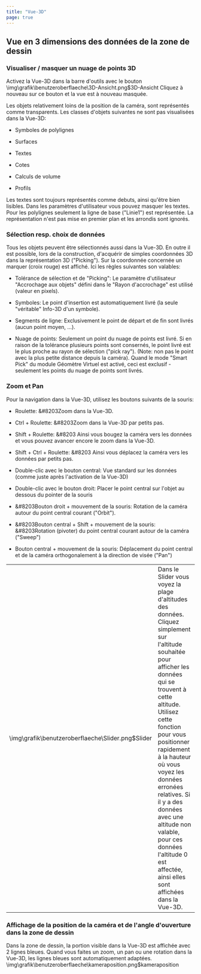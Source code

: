 ```yaml
---
title: "Vue-3D"
page: true
---
```

## Vue en 3 dimensions des donn&#233;es de la zone de dessin
<GeoMapper>

### Visualiser / masquer un nuage de points 3D
Activez la Vue-3D dans la barre d&#39;outils avec le bouton 
<Image>\img\grafik\benutzeroberflaeche\3D-Ansicht.png$3D-Ansicht</Image> Cliquez &#224; nouveau sur ce bouton et la vue est &#224; nouveau masqu&#233;e.

<Success>
Les objets relativement loins de la position de la cam&#233;ra, sont repr&#233;sent&#233;s comme transparents.
</Success>

<Success>
Les classes d&#39;objets suivantes ne sont pas visualis&#233;es dans la Vue-3D:

-  Symboles de polylignes


-  Surfaces


-  Textes


-  Cotes


-  Calculs de volume


-  Profils




</Success>

<Success>
 Les textes sont toujours repr&#233;sent&#233;s comme debuts, ainsi qu&#39;&#234;tre bien lisibles. Dans les param&#232;tres d&#39;utilisateur vous pouvez masquer les textes.
</Success>

<Success>
 Pour les polylignes seulement la ligne de base (&quot;Linie1&quot;) est repr&#233;sent&#233;e. La repr&#233;sentation n&#39;est pas mise en premier plan et les arrondis sont ignor&#233;s.
</Success>


### S&#233;lection resp. choix de donn&#233;es
Tous les objets peuvent &#234;tre s&#233;lectionn&#233;s aussi dans la Vue-3D. En outre il est possible, lors de la construction, d&#39;acqu&#233;rir de simples coordonn&#233;es 3D dans la repr&#233;sentation 3D (&quot;Picking&quot;). Sur la coordonn&#233;e concern&#233;e un marquer (croix rouge) est affich&#233;. Ici les r&#232;gles suivantes son valables:

-  Tol&#233;rance de s&#233;lection et de &quot;Picking&quot;: Le param&#232;tre d&#39;utilisateur &quot;Accrochage aux objets&quot; d&#233;fini dans le &quot;Rayon d&#39;accrochage&quot; est utilis&#233; (valeur en pixels).

-  Symboles: Le point d&#39;insertion est automatiquement livr&#233; (la seule &quot;v&#233;ritable&quot; Info-3D d&#39;un symbole).

-  Segments de ligne: Exclusivement le point de d&#233;part et de fin sont livr&#233;s (aucun point moyen, ...).

-  Nuage de points: Seulement un point du nuage de points est livr&#233;. Si en raison de la tol&#233;rance plusieurs points sont consern&#233;s, le point livr&#233; est le plus proche au rayon de s&#233;lection (&quot;pick ray&quot;). (Note: non pas le point avec la plus petite distance depuis la cam&#233;ra). Quand le mode &quot;Smart Pick&quot; du module G&#233;om&#232;tre Virtuel est activ&#233;, ceci est exclusif - seulement les points du nuage de points sont livr&#233;s.




### Zoom et Pan
Pour la navigation dans la Vue-3D, utilisez les boutons suivants de la souris:


- <Bold> Roulette: </Bold>  &#8203Zoom dans la Vue-3D. 

- <Bold> <Border>Ctrl</Border>  + Roulette: </Bold>  &#8203Zoom dans la Vue-3D par petits pas.

- <Bold> <Border>Shift</Border>  + Roulette: </Bold> &#8203 Ainsi vous bougez la cam&#233;ra vers les donn&#233;es et vous pouvez avancer encore le zoom dans la Vue-3D. 

- <Bold> <Border>Shift</Border>  + <Border>Ctrl</Border>  + Roulette: </Bold> &#8203 Ainsi vous d&#233;placez la cam&#233;ra vers les donn&#233;es par petits pas.

- <Bold> Double-clic avec le bouton central: </Bold>  Vue standard sur les donn&#233;es (comme juste apr&#232;s l&#39;activation de la Vue-3D)

- <Bold> Double-clic avec le bouton droit: </Bold>  Placer le point central sur l&#39;objet au dessous du pointer de la souris

- <Bold> &#8203Bouton droit + mouvement de la souris: </Bold>  Rotation de la cam&#233;ra autour du point central courant (&quot;Orbit&quot;).

- <Bold> &#8203Bouton central + Shift + mouvement de la souris: </Bold>  &#8203Rotation (pivoter) du point central courant autour de la cam&#233;ra (&quot;Sweep&quot;) 

- <Bold> Bouton central + mouvement de la souris: </Bold>  D&#233;placement du point central et de la cam&#233;ra orthogonalement &#224; la direction de vis&#233;e (&quot;Pan&quot;)



<table>
<tr><td><Image>\img\grafik\benutzeroberflaeche\Slider.png$Slider</Image></td>
<td>Dans le Slider vous voyez la plage d&#39;altitudes des donn&#233;es. Cliquez simplement sur l&#39;altitude souhait&#233;e pour afficher les donn&#233;es qui se trouvent &#224; cette altitude.
<Success>
Utilisez cette fonction pour vous positionner rapidement &#224; la hauteur o&#249; vous voyez les donn&#233;es erron&#233;es relatives.
</Success>
<Success>
Si il y a des donn&#233;es avec une altitude non valable, pour ces donn&#233;es l&#39;altitude 0 est affect&#233;e, ainsi elles sont affich&#233;es dans la Vue-3D.
</Success>
</td>
</tr>
</table>


### Affichage de la position de la cam&#233;ra et de l&#39;angle d&#39;ouverture dans la zone de dessin
Dans la zone de dessin, la portion visible dans la Vue-3D est affich&#233;e avec 2 lignes bleues. Quand vous faites un zoom, un pan ou une rotation dans la Vue-3D, les lignes bleues sont automatiquement adapt&#233;es.<Image>\img\grafik\benutzeroberflaeche\kameraposition.png$kameraposition</Image>
</GeoMapper>
